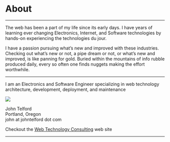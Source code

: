 
# About

---

The web has been a part of my life since its early days. I have years of learning ever changing Electronics, Internet, and Software technologies by hands-on experiencing the technologies du jour.

 I have a passion pursuing what’s new and improved with these industries. Checking out what’s new or not, a pipe dream or not, or what’s new and improved, is like panning for gold. Buried within the mountains of info rubble produced daily, every so often one finds  nuggets making the effort worthwhile.

---

I am an Electronics and Software Engineer specializing in web technology architecture, development, deployment, and maintenance

<img src={mugShot} />

John Telford  
Portland, Oregon  
john at johntelford dot com

Checkout the [Web Technology Consulting](https://johntelford.com) web site

---
